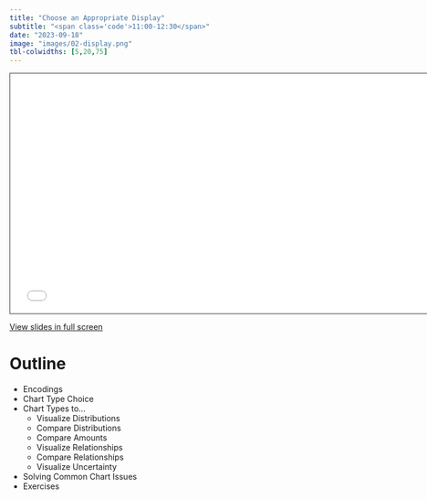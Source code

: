 ```yaml
---
title: "Choose an Appropriate Display"
subtitle: "<span class='code'>11:00-12:30</span>"
date: "2023-09-18"
image: "images/02-display.png"
tbl-colwidths: [5,20,75]
---
```


```{=html}
<iframe class="slide-deck" src="../materials/02-display.html" height="420" width="747" style="border: 1px solid #2e3846;"></iframe>
```

<a href='../materials/02-display.html' target="_blank">View slides in full screen</a>


# Outline

-   Encodings
-   Chart Type Choice
-   Chart Types to...
    -  Visualize Distributions
    -  Compare Distributions
    -  Compare Amounts
    -  Visualize Relationships
    -  Compare Relationships
    -  Visualize Uncertainty
-   Solving Common Chart Issues
-   Exercises

